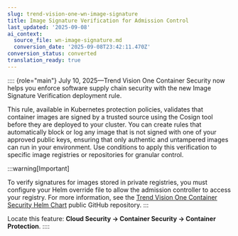```yaml
---
slug: trend-vision-one-wn-image-signature
title: Image Signature Verification for Admission Control
last_updated: '2025-09-08'
ai_context:
  source_file: wn-image-signature.md
  conversion_date: '2025-09-08T23:42:11.470Z'
conversion_status: converted
translation_ready: true
---
```


:::: {role="main"}
July 10, 2025—Trend Vision One Container Security now helps you enforce software supply chain security with the new Image Signature Verification deployment rule.

This rule, available in Kubernetes protection policies, validates that container images are signed by a trusted source using the Cosign tool before they are deployed to your cluster. You can create rules that automatically block or log any image that is not signed with one of your approved public keys, ensuring that only authentic and untampered images can run in your environment. Use conditions to apply this verification to specific image registries or repositories for granular control.

:::warning[Important]

To verify signatures for images stored in private registries, you must configure your Helm override file to allow the admission controller to access your registry. For more information, see the [Trend Vision One Container Security Helm Chart](https://github.com/trendmicro/visionone-container-security-helm?tab=readme-ov-file) public GitHub repository.
:::

Locate this feature: **Cloud Security → Container Security → Container Protection**.
::::
